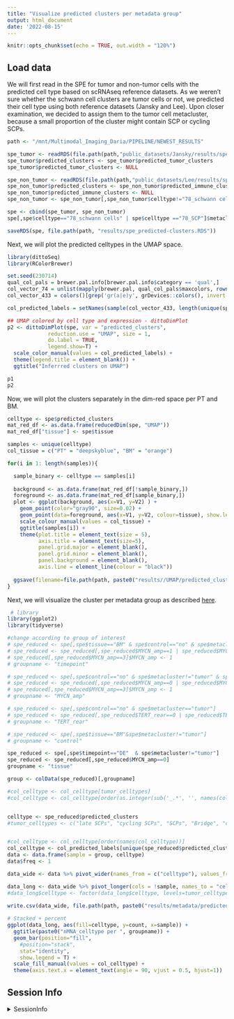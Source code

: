 ```yaml
---
title: "Visualize predicted clusters per metadata group"
output: html_document
date: '2022-08-15'
---
```


```r
knitr::opts_chunk$set(echo = TRUE, out.width = "120%")
```

## Load data

We will first read in the SPE for tumor and non-tumor cells with the predicted cell type based on scRNAseq reference datasets. As we weren't sure whether the schwann cell clusters are tumor cells or not, we predicted their cell type using both reference datasets (Jansky and Lee). Upon closer examination, we decided to assign them to the tumor cell metacluster, because a small proportion of the cluster might contain SCP or cycling SCPs. 

```r

path <- "/mnt/Multimodal_Imaging_Daria/PIPELINE/NEWEST_RESULTS"

spe_tumor <- readRDS(file.path(path,"public_datasets/Jansky/results/spe_tumor_clusters.rds"))
spe_tumor$predicted_clusters <- spe_tumor$predicted_tumor_clusters
spe_tumor$predicted_tumor_clusters <- NULL

spe_non_tumor <- readRDS(file.path(path,"public_datasets/Lee/results/spe_immune_clusters.rds"))
spe_non_tumor$predicted_clusters <- spe_non_tumor$predicted_immune_clusters
spe_non_tumor$predicted_immune_clusters <- NULL
spe_non_tumor <- spe_non_tumor[,spe_non_tumor$celltype!="78_schwann cells" & spe_non_tumor$celltype !="78_SCP"]

spe <- cbind(spe_tumor, spe_non_tumor)
spe[,spe$celltype=="78_schwann cells" | spe$celltype =="78_SCP"]$metacluster <- "tumor"

saveRDS(spe, file.path(path, "results/spe_predicted-clusters.RDS"))
```

Next, we will plot the predicted celltypes in the UMAP space. 

```r
library(dittoSeq)
library(RColorBrewer)

set.seed(230714)
qual_col_pals = brewer.pal.info[brewer.pal.info$category == 'qual',]
col_vector_74 = unlist(mapply(brewer.pal, qual_col_pals$maxcolors, rownames(qual_col_pals)))
col_vector_433 = colors()[grep('gr(a|e)y', grDevices::colors(), invert = T)]

col_predicted_labels = setNames(sample(col_vector_433, length(unique(spe$predicted_clusters))), unique(spe$predicted_clusters))

## UMAP colored by cell type and expression - dittoDimPlot
p2 <- dittoDimPlot(spe, var = "predicted_clusters", 
             reduction.use = "UMAP", size = 1,
             do.label = TRUE,
             legend.show=T) +
  scale_color_manual(values = col_predicted_labels) +
  theme(legend.title = element_blank()) +
  ggtitle("Inferrred clusters on UMAP")

p1
p2

```
Now, we will plot the clusters separately in the dim-red space per PT and BM. 

```r

celltype <- spe$predicted_clusters
mat_red_df <- as.data.frame(reducedDim(spe, "UMAP"))
mat_red_df["tissue"] <- spe$tissue

samples <- unique(celltype)
col_tissue = c("PT" = "deepskyblue", "BM" = "orange")

for(i in 1: length(samples)){

  sample_binary <- celltype == samples[i] 
  
  background <- as.data.frame(mat_red_df[!sample_binary,])
  foreground <- as.data.frame(mat_red_df[sample_binary,])
  plot <- ggplot(background, aes(x=V1, y=V2) ) +
    geom_point(color="gray90", size=0.02) +
    geom_point(data=foreground, aes(x=V1, y=V2, colour=tissue), show.legend=F, size=0.02, alpha=0.25) +
    scale_colour_manual(values = col_tissue) +
    ggtitle(samples[i]) +
    theme(plot.title = element_text(size = 5), 
          axis.title = element_text(size=5), 
          panel.grid.major = element_blank(), 
          panel.grid.minor = element_blank(), 
          panel.background = element_blank(), 
          axis.line = element_line(colour = "black"))
  
  ggsave(filename=file.path(path, paste0("results//UMAP/predicted_clusters/", samples[i] , ".tiff")), width = 10, height = 5, units = "in", device='tiff', dpi=500)
}

```

Next, we will visualize the cluster per metadata group as described [here](https://r-graph-gallery.com/48-grouped-barplot-with-ggplot2.html).
```r
 # library
library(ggplot2)
library(tidyverse)

#change according to group of interest
# spe_reduced <- spe[,spe$tissue=="BM" & spe$control=="no" & spe$metacluster!="tumor"]
# spe_reduced <- spe_reduced[,spe_reduced$MYCN_amp==1 | spe_reduced$MYCN_amp==3]
# spe_reduced[,spe_reduced$MYCN_amp==3]$MYCN_amp <- 1
# groupname <- "timepoint"

# spe_reduced <- spe[,spe$control=="no" & spe$metacluster!="tumor" & spe$tissue=="PT" & spe$timepoint=="DE"]
# spe_reduced <- spe_reduced[,spe_reduced$MYCN_amp==0 | spe_reduced$MYCN_amp==1 | spe_reduced$MYCN_amp==3]
# spe_reduced[,spe_reduced$MYCN_amp==3]$MYCN_amp <- 1
# groupname <- "MYCN_amp"

# spe_reduced <- spe[,spe$control=="no" & spe$metacluster=="tumor"]
# spe_reduced <- spe_reduced[,spe_reduced$TERT_rear==0 | spe_reduced$TERT_rear==1]
# groupname <- "TERT_rear"

# spe_reduced <- spe[,spe$tissue=="BM"&spe$metacluster!="tumor"]
# groupname <- "control"

spe_reduced <- spe[,spe$timepoint=="DE"  & spe$metacluster!="tumor"]
spe_reduced <- spe_reduced[,spe_reduced$MYCN_amp==0]
groupname <- "tissue"

group <- colData(spe_reduced)[,groupname]

#col_celltype <- col_celltype[tumor_celltypes]
#col_celltype <- col_celltype[order(as.integer(sub('_.*', '', names(col_celltype))), decreasing=F)]


celltype <- spe_reduced$predicted_clusters
#tumor_celltypes <- c("late SCPs", "cycling SCPs", "SCPs", "Bridge", "connecting Chromaffin cells", "Chromaffin cells", "late Chromaffin cells", "cycling Neuroblasts", "Neuroblasts", "late Neuroblasts")


#col_celltype <- col_celltype[order(names(col_celltype))]
col_celltype <- col_predicted_labels[unique(spe_reduced$predicted_clusters)]
data <- data.frame(sample = group, celltype)
data$freq <- 1

data_wide <- data %>% pivot_wider(names_from = c("celltype"), values_from = "freq", values_fn = sum, values_fill = 0)

data_long <- data_wide %>% pivot_longer(cols = !sample, names_to = "celltype", values_to = "count") 
#data_long$celltype <- factor(data_long$celltype, levels=tumor_celltypes)

write.csv(data_wide, file.path(path, paste0("results/metadata/predicted_clusters/nMNA_celltype-per-", groupname, "_non-tumor.csv")))
 
# Stacked + percent
ggplot(data_long, aes(fill=celltype, y=count, x=sample)) + 
  ggtitle(paste0("nMNA_celltype per ", groupname)) +
  geom_bar(position="fill", 
    #position="stack",
    stat="identity",
    show.legend = T) + 
  scale_fill_manual(values = col_celltype) +
  theme(axis.text.x = element_text(angle = 90, vjust = 0.5, hjust=1)) 
```

## Session Info

<details>
   <summary>SessionInfo</summary>
   
```r
sessionInfo()
```
</details>